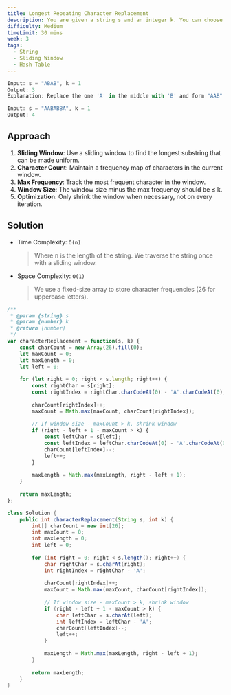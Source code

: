 ```yaml
---
title: Longest Repeating Character Replacement
description: You are given a string s and an integer k. You can choose any character of the string and change it to any other uppercase English character. You can perform this operation at most k times. Return the length of the longest substring containing the same letter you can get after performing the above operations.
difficulty: Medium
timeLimit: 30 mins
week: 3
tags:
  - String
  - Sliding Window
  - Hash Table
---
```


```js title="Example"
Input: s = "ABAB", k = 1
Output: 3
Explanation: Replace the one 'A' in the middle with 'B' and form "AAB" or "ABB".

Input: s = "AABABBA", k = 1
Output: 4
```

## Approach

1. **Sliding Window**: Use a sliding window to find the longest substring that can be made uniform.
2. **Character Count**: Maintain a frequency map of characters in the current window.
3. **Max Frequency**: Track the most frequent character in the window.
4. **Window Size**: The window size minus the max frequency should be ≤ k.
5. **Optimization**: Only shrink the window when necessary, not on every iteration.

## Solution

- Time Complexity: `O(n)`
  > Where n is the length of the string. We traverse the string once with a sliding window.
- Space Complexity: `O(1)`
  > We use a fixed-size array to store character frequencies (26 for uppercase letters).

```js tab="JavaScript"
/**
 * @param {string} s
 * @param {number} k
 * @return {number}
 */
var characterReplacement = function(s, k) {
    const charCount = new Array(26).fill(0);
    let maxCount = 0;
    let maxLength = 0;
    let left = 0;
    
    for (let right = 0; right < s.length; right++) {
        const rightChar = s[right];
        const rightIndex = rightChar.charCodeAt(0) - 'A'.charCodeAt(0);
        
        charCount[rightIndex]++;
        maxCount = Math.max(maxCount, charCount[rightIndex]);
        
        // If window size - maxCount > k, shrink window
        if (right - left + 1 - maxCount > k) {
            const leftChar = s[left];
            const leftIndex = leftChar.charCodeAt(0) - 'A'.charCodeAt(0);
            charCount[leftIndex]--;
            left++;
        }
        
        maxLength = Math.max(maxLength, right - left + 1);
    }
    
    return maxLength;
};
```

```java tab="Java"
class Solution {
    public int characterReplacement(String s, int k) {
        int[] charCount = new int[26];
        int maxCount = 0;
        int maxLength = 0;
        int left = 0;
        
        for (int right = 0; right < s.length(); right++) {
            char rightChar = s.charAt(right);
            int rightIndex = rightChar - 'A';
            
            charCount[rightIndex]++;
            maxCount = Math.max(maxCount, charCount[rightIndex]);
            
            // If window size - maxCount > k, shrink window
            if (right - left + 1 - maxCount > k) {
                char leftChar = s.charAt(left);
                int leftIndex = leftChar - 'A';
                charCount[leftIndex]--;
                left++;
            }
            
            maxLength = Math.max(maxLength, right - left + 1);
        }
        
        return maxLength;
    }
}
```
